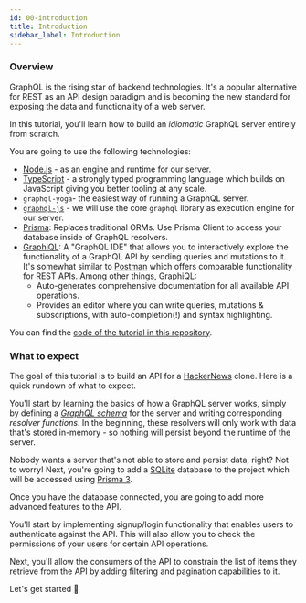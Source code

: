 ```yaml
---
id: 00-introduction
title: Introduction
sidebar_label: Introduction
---
```


### Overview

GraphQL is the rising star of backend technologies. It's a popular alternative for REST as an API design paradigm and is becoming the new
standard for exposing the data and functionality of a web server.

In this tutorial, you'll learn how to build an _idiomatic_ GraphQL server entirely from scratch.

You are going to use the following technologies:

- [Node.js](https://nodejs.org/) - as an engine and runtime for our server.
- [TypeScript](https://www.typescriptlang.org/) - a strongly typed programming language which builds on JavaScript giving you better tooling at any scale.
- `graphql-yoga`- the easiest way of running a GraphQL server.
- [`graphql-js`](https://github.com/graphql/graphql-js) - we will use the core `graphql` library as execution engine for our server.
- [Prisma](https://www.prisma.io/): Replaces traditional ORMs. Use Prisma Client to access your database inside of
  GraphQL resolvers.
- [GraphiQL](https://github.com/graphql/graphiql): A "GraphQL IDE" that allows you to interactively
  explore the functionality of a GraphQL API by sending queries and mutations to it. It's somewhat similar to
  [Postman](https://www.getpostman.com/) which offers comparable functionality for REST APIs. Among other things,
  GraphiQL:
  - Auto-generates comprehensive documentation for all available API operations.
  - Provides an editor where you can write queries, mutations & subscriptions, with auto-completion(!) and syntax
    highlighting.

You can find the [code of the tutorial in this repository](https://github.com/dotansimha/graphql-typescript-node-tutorial).

### What to expect

The goal of this tutorial is to build an API for a [HackerNews](https://news.ycombinator.com/) clone. Here is a quick
rundown of what to expect.

You'll start by learning the basics of how a GraphQL server works, simply by defining a
[_GraphQL schema_](https://www.prisma.io/blog/graphql-server-basics-the-schema-ac5e2950214e) for the server and writing
corresponding _resolver functions_. In the beginning, these resolvers will only work with data that's stored in-memory -
so nothing will persist beyond the runtime of the server.

Nobody wants a server that's not able to store and persist data, right? Not to worry! Next, you're going to add a
[SQLite](http://sqlite.org/) database to the project which will be accessed using [Prisma 3](https://www.prisma.io/).

Once you have the database connected, you are going to add more advanced features to the API.

You'll start by implementing signup/login functionality that enables users to authenticate against the API. This will
also allow you to check the permissions of your users for certain API operations.

Next, you'll allow the consumers of the API to constrain the list of items they retrieve from the API by adding
filtering and pagination capabilities to it.

Let's get started 🚀
